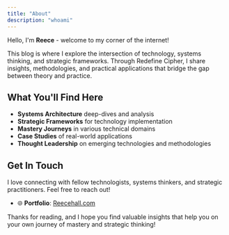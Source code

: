 ```yaml
---
title: "About"
description: "whoami"
---
```


Hello, I'm **Reece** - welcome to my corner of the internet! 

This blog is where I explore the intersection of technology, systems thinking, and strategic frameworks. Through Redefine Cipher, I share insights, methodologies, and practical applications that bridge the gap between theory and practice.

## What You'll Find Here

- **Systems Architecture** deep-dives and analysis
- **Strategic Frameworks** for technology implementation
- **Mastery Journeys** in various technical domains
- **Case Studies** of real-world applications
- **Thought Leadership** on emerging technologies and methodologies

## Get In Touch

I love connecting with fellow technologists, systems thinkers, and strategic practitioners. Feel free to reach out!

- 🌐 **Portfolio**: [Reecehall.com](https://Reecehall.com)

Thanks for reading, and I hope you find valuable insights that help you on your own journey of mastery and strategic thinking!